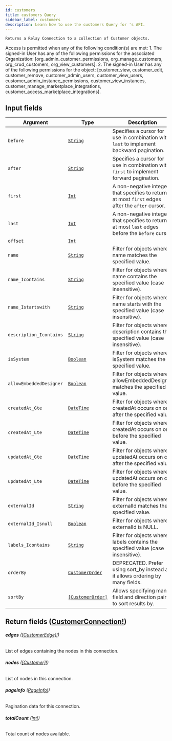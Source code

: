 ```yaml
---
id: customers
title: customers Query
sidebar_label: customers
description: Learn how to use the customers Query for 's API.
---
```


    Returns a Relay Connection to a collection of Customer objects.

Access is permitted when any of the following condition(s) are met: 1. The signed-in User has any of the following permissions for the associated Organization: [org_admin_customer_permissions, org_manage_customers, org_crud_customers, org_view_customers]. 2. The signed-in User has any of the following permissions for the object: [customer_view, customer_edit, customer_remove, customer_admin_users, customer_view_users, customer_admin_instance_permissions, customer_view_instances, customer_manage_marketplace_integrations, customer_access_marketplace_integrations].

## Input fields

| Argument                | Type                                                           | Description                                                                                      |
| ----------------------- | -------------------------------------------------------------- | ------------------------------------------------------------------------------------------------ |
| `before`                | [`String`](api/schema/scalar/String.mdx)                       | Specifies a cursor for use in combination with `last` to implement backward pagination.          |
| `after`                 | [`String`](api/schema/scalar/String.mdx)                       | Specifies a cursor for use in combination with `first` to implement forward pagination.          |
| `first`                 | [`Int`](api/schema/scalar/Int.mdx)                             | A non-negative integer that specifies to return at most `first` edges after the `after` cursor.  |
| `last`                  | [`Int`](api/schema/scalar/Int.mdx)                             | A non-negative integer that specifies to return at most `last` edges before the `before` cursor. |
| `offset`                | [`Int`](api/schema/scalar/Int.mdx)                             |                                                                                                  |
| `name`                  | [`String`](api/schema/scalar/String.mdx)                       | Filter for objects where name matches the specified value.                                       |
| `name_Icontains`        | [`String`](api/schema/scalar/String.mdx)                       | Filter for objects where name contains the specified value (case insensitive).                   |
| `name_Istartswith`      | [`String`](api/schema/scalar/String.mdx)                       | Filter for objects where name starts with the specified value (case insensitive).                |
| `description_Icontains` | [`String`](api/schema/scalar/String.mdx)                       | Filter for objects where description contains the specified value (case insensitive).            |
| `isSystem`              | [`Boolean`](api/schema/scalar/Boolean.mdx)                     | Filter for objects where isSystem matches the specified value.                                   |
| `allowEmbeddedDesigner` | [`Boolean`](api/schema/scalar/Boolean.mdx)                     | Filter for objects where allowEmbeddedDesigner matches the specified value.                      |
| `createdAt_Gte`         | [`DateTime`](api/schema/scalar/DateTime.mdx)                   | Filter for objects where createdAt occurs on or after the specified value.                       |
| `createdAt_Lte`         | [`DateTime`](api/schema/scalar/DateTime.mdx)                   | Filter for objects where createdAt occurs on or before the specified value.                      |
| `updatedAt_Gte`         | [`DateTime`](api/schema/scalar/DateTime.mdx)                   | Filter for objects where updatedAt occurs on or after the specified value.                       |
| `updatedAt_Lte`         | [`DateTime`](api/schema/scalar/DateTime.mdx)                   | Filter for objects where updatedAt occurs on or before the specified value.                      |
| `externalId`            | [`String`](api/schema/scalar/String.mdx)                       | Filter for objects where externalId matches the specified value.                                 |
| `externalId_Isnull`     | [`Boolean`](api/schema/scalar/Boolean.mdx)                     | Filter for objects where externalId is NULL.                                                     |
| `labels_Icontains`      | [`String`](api/schema/scalar/String.mdx)                       | Filter for objects where labels contains the specified value (case insensitive).                 |
| `orderBy`               | [`CustomerOrder`](api/schema/input_object/CustomerOrder.mdx)   | DEPRECATED. Prefer using sort_by instead as it allows ordering by many fields.                   |
| `sortBy`                | [`[CustomerOrder]`](api/schema/input_object/CustomerOrder.mdx) | Allows specifying many field and direction pairs to sort results by.                             |

## Return fields ([CustomerConnection!](api/schema/object/CustomerConnection.mdx))

###### <b>edges</b> ([[CustomerEdge]!](api/schema/object/CustomerEdge.mdx))

List of edges containing the nodes in this connection.

###### <b>nodes</b> ([[Customer]!](api/schema/object/Customer.mdx))

List of nodes in this connection.

###### <b>pageInfo</b> ([PageInfo!](api/schema/object/PageInfo.mdx))

Pagination data for this connection.

###### <b>totalCount</b> ([Int!](api/schema/scalar/Int.mdx))

Total count of nodes available.
